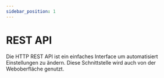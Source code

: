 ```yaml
---
sidebar_position: 1
---
```



# REST API

Die HTTP REST API ist ein einfaches Interface um automatisiert Einstellungen zu ändern.
Diese Schnittstelle wird auch von der Weboberfläche genutzt.

<SwaggerUIWrapper
  url="/rest-api.yaml"
  showCommonExtensions
  displayRequestDuration
  defaultModelsExpandDepth={-1}
/>

